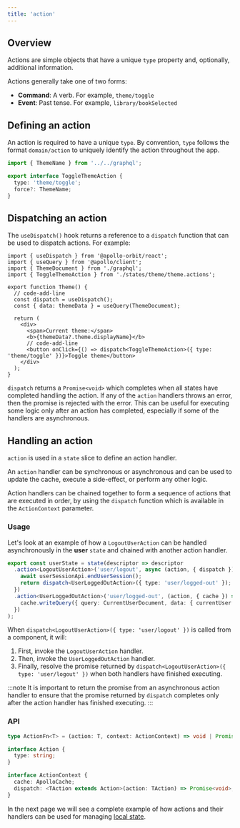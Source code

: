```yaml
---
title: 'action'
---
```



## Overview
Actions are simple objects that have a unique `type` property and, optionally, additional information.  

Actions generally take one of two forms:
* **Command**: A verb. For example, `theme/toggle`
* **Event**: Past tense. For example, `library/bookSelected`

<EventCommand />

## Defining an action
An action is required to have a unique `type`. By convention, `type` follows the format `domain/action` to uniquely identify the action throughout the app.

```typescript title="states/theme/theme.actions.ts"
import { ThemeName } from '../../graphql';

export interface ToggleThemeAction {
  type: 'theme/toggle';
  force?: ThemeName;
}
```

## Dispatching an action
The `useDispatch()` hook returns a reference to a `dispatch` function that can be used to dispatch actions. For example:

```tsx
import { useDispatch } from '@apollo-orbit/react';
import { useQuery } from '@apollo/client';
import { ThemeDocument } from './graphql';
import { ToggleThemeAction } from './states/theme/theme.actions';

export function Theme() {
  // code-add-line
  const dispatch = useDispatch();
  const { data: themeData } = useQuery(ThemeDocument);

  return (
    <div>
      <span>Current theme:</span>
      <b>{themeData?.theme.displayName}</b>
      // code-add-line
      <button onClick={() => dispatch<ToggleThemeAction>({ type: 'theme/toggle' })}>Toggle theme</button>
    </div>
  );
}
```

`dispatch` returns a `Promise<void>` which completes when all states have completed handling the action. If any of the `action` handlers throws an error, then the promise is rejected with the error. This can be useful for executing some logic only after an action has completed, especially if some of the handlers are asynchronous.

## Handling an action
`action` is used in a `state` slice to define an action handler.

An `action` handler can be synchronous or asynchronous and can be used to update the cache, execute a side-effect, or perform any other logic.

Action handlers can be chained together to form a sequence of actions that are executed in order, by using the `dispatch` function which is available in the `ActionContext` parameter.

### Usage
Let's look at an example of how a `LogoutUserAction` can be handled asynchronously in the **user** `state` and chained with another action handler.

```typescript title="states/user/user.state.ts"
export const userState = state(descriptor => descriptor
  .action<LogoutUserAction>('user/logout', async (action, { dispatch }) => {
    await userSessionApi.endUserSession();
    return dispatch<UserLoggedOutAction>({ type: 'user/logged-out' });
  })
  .action<UserLoggedOutAction>('user/logged-out', (action, { cache }) => {
    cache.writeQuery({ query: CurrentUserDocument, data: { currentUser: null } });
  })
);
```

When `dispatch<LogoutUserAction>({ type: 'user/logout' })` is called from a component, it will:
1. First, invoke the `LogoutUserAction` handler.
2. Then, invoke the `UserLoggedOutAction` handler.
3. Finally, resolve the promise returned by `dispatch<LogoutUserAction>({ type: 'user/logout' })` when both handlers have finished executing.

:::note
It is important to return the promise from an asynchronous action handler to ensure that the promise returned by `dispatch` completes only after the action handler has finished executing.
:::

### API
```typescript
type ActionFn<T> = (action: T, context: ActionContext) => void | Promise<any> | Observable<any>;

interface Action {
  type: string;
}

interface ActionContext {
  cache: ApolloCache;
  dispatch: <TAction extends Action>(action: TAction) => Promise<void>;
}
```

In the next page we will see a complete example of how actions and their handlers can be used for managing [local state](../local-state/).
